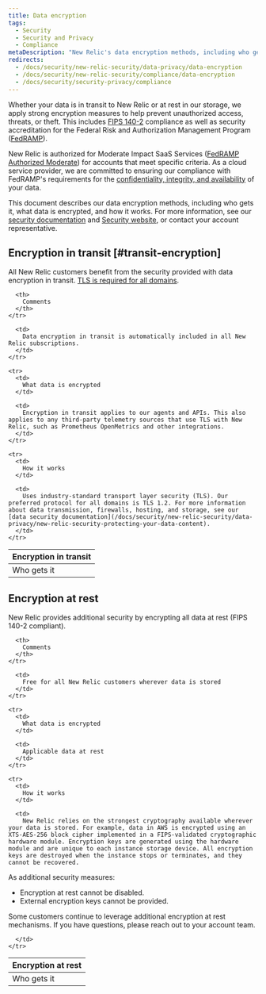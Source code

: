 ```yaml
---
title: Data encryption
tags:
  - Security
  - Security and Privacy
  - Compliance
metaDescription: "New Relic's data encryption methods, including who gets it, what data is encrypted, and how it works with data at rest or in transit."
redirects:
  - /docs/security/new-relic-security/data-privacy/data-encryption
  - /docs/security/new-relic-security/compliance/data-encryption
  - /docs/security/security-privacy/compliance
---
```


Whether your data is in transit to New Relic or at rest in our storage, we apply strong encryption measures to help prevent unauthorized access, threats, or theft. This includes [FIPS 140-2](https://csrc.nist.gov/publications/detail/fips/140/2/final) compliance as well as security accreditation for the Federal Risk and Authorization Management Program ([FedRAMP](https://www.fedramp.gov/)).

New Relic is authorized for Moderate Impact SaaS Services ([FedRAMP Authorized Moderate](https://marketplace.fedramp.gov/#/product/new-relic?sort=productName&productNameSearch=new%20relic)) for accounts that meet specific criteria. As a cloud service provider, we are committed to ensuring our compliance with FedRAMP's requirements for the [confidentiality, integrity, and availability](https://www.fedramp.gov/understanding-baselines-and-impact-levels/) of your data.

This document describes our data encryption methods, including who gets it, what data is encrypted, and how it works. For more information, see our [security documentation](/docs/security) and [Security website](https://newrelic.com/security), or contact your account representative.

## Encryption in transit [#transit-encryption]

All New Relic customers benefit from the security provided with data encryption in transit. [TLS is required for all domains](/docs/apm/new-relic-apm/getting-started/networks#tls).

<table>
  <thead>
    <tr>
      <th style={{ width: "200px" }}>
        Encryption in transit
      </th>

      <th>
        Comments
      </th>
    </tr>
  </thead>

  <tbody>
    <tr>
      <td>
        Who gets it
      </td>

      <td>
        Data encryption in transit is automatically included in all New Relic subscriptions.
      </td>
    </tr>

    <tr>
      <td>
        What data is encrypted
      </td>

      <td>
        Encryption in transit applies to our agents and APIs. This also applies to any third-party telemetry sources that use TLS with New Relic, such as Prometheus OpenMetrics and other integrations.
      </td>
    </tr>

    <tr>
      <td>
        How it works
      </td>

      <td>
        Uses industry-standard transport layer security (TLS). Our preferred protocol for all domains is TLS 1.2. For more information about data transmission, firewalls, hosting, and storage, see our [data security documentation](/docs/security/new-relic-security/data-privacy/new-relic-security-protecting-your-data-content).
      </td>
    </tr>
  </tbody>
</table>

## Encryption at rest

New Relic provides additional security by encrypting all data at rest (FIPS 140-2 compliant).  

<table>
  <thead>
    <tr>
      <th style={{ width: "200px" }}>
        Encryption at rest
      </th>

      <th>
        Comments
      </th>
    </tr>
  </thead>

  <tbody>
    <tr>
      <td>
        Who gets it
      </td>

      <td>
        Free for all New Relic customers wherever data is stored
      </td>
    </tr>

    <tr>
      <td>
        What data is encrypted
      </td>

      <td>
        Applicable data at rest
      </td>
    </tr>

    <tr>
      <td>
        How it works
      </td>

      <td>
        New Relic relies on the strongest cryptography available wherever your data is stored. For example, data in AWS is encrypted using an XTS-AES-256 block cipher implemented in a FIPS-validated cryptographic hardware module. Encryption keys are generated using the hardware module and are unique to each instance storage device. All encryption keys are destroyed when the instance stops or terminates, and they cannot be recovered.
As additional security measures:
* Encryption at rest cannot be disabled.
* External encryption keys cannot be provided.

Some customers continue to leverage additional encryption at rest mechanisms. If you have questions, please reach out to your account team.

      </td>
    </tr>
  </tbody>
</table>
